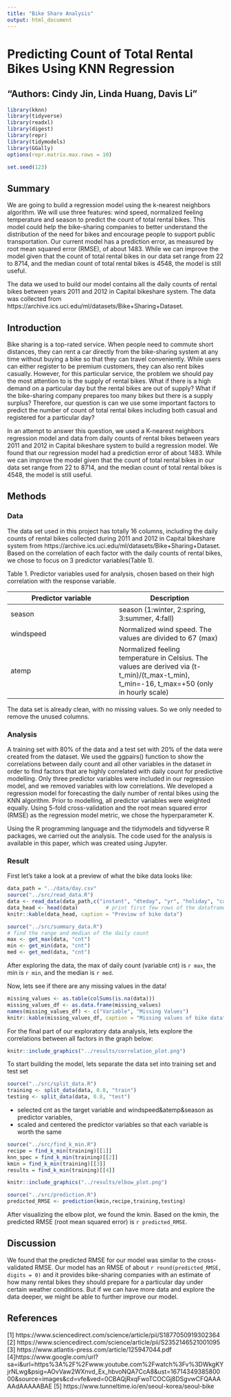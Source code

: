 ---
title: "Bike Share Analysis"
output: html_document
---

# Predicting Count of Total Rental Bikes Using KNN Regression
## "Authors: Cindy Jin, Linda Huang, Davis Li"

```{r setup, include = FALSE}
library(kknn)
library(tidyverse)
library(readxl)
library(digest)
library(repr)
library(tidymodels)
library(GGally)
options(repr.matrix.max.rows = 10)

set.seed(123)
```


## Summary
We are going to build a regression model using the k-nearest neighbors algorithm. We will use three features: wind speed, normalized feeling temperature and season to predict the count of total rental bikes. This model could help the bike-sharing companies to better understand the distribution of the need for bikes and encourage people to support public transportation. Our current model has a prediction error, as measured by root mean squared error (RMSE), of about 1483. While we can improve the model given that the count of total rental bikes in our data set range from 22 to 8714, and the median count of total rental bikes is 4548, the model is still useful.

The data we used to build our model contains all the daily counts of rental bikes between years 2011 and 2012 in Capital bikeshare system. The data was collected from https://archive.ics.uci.edu/ml/datasets/Bike+Sharing+Dataset.

## Introduction
Bike sharing is a top-rated service. When people need to commute short distances, they can rent a car directly from the bike-sharing system at any time without buying a bike so that they can travel conveniently. While users can either register to be premium customers, they can also rent bikes casually. However, for this particular service, the problem we should pay the most attention to is the supply of rental bikes. What if there is a high demand on a particular day but the rental bikes are out of supply? What if the bike-sharing company prepares too many bikes but there is a supply surplus? Therefore, our question is can we use some important factors to predict the number of count of total rental bikes including both casual and registered for a particular day?

In an attempt to answer this question, we used a K-nearest neighbors regression model and data from daily counts of rental bikes between years 2011 and 2012 in Capital bikeshare system to build a regression model. We found that our regression model had a prediction error of about 1483. While we can improve the model given that the count of total rental bikes in our data set range from 22 to 8714, and the median count of total rental bikes is 4548, the model is still useful.

## Methods
### Data
The data set used in this project has totally 16 columns, including the daily counts of rental bikes collected during 2011 and 2012 in Capital bikeshare system from https://archive.ics.uci.edu/ml/datasets/Bike+Sharing+Dataset. Based on the correlation of each factor with the daily counts of rental bikes, we chose to focus on 3 predictor variables(Table 1).

Table 1. Predictor variables used for analysis, chosen based on their high correlation with the response variable.


|Predictor variable|Description|
|---|---|
|season|season (1:winter, 2:spring, 3:summer, 4:fall)|
|windspeed|Normalized wind speed. The values are divided to 67 (max)|
|atemp|Normalized feeling temperature in Celsius. The values are derived via (t-t_min)/(t_max-t_min), t_min=-16, t_max=+50 (only in hourly scale)|


The data set is already clean, with no missing values. So we only needed to remove the unused columns.

### Analysis
A training set with 80% of the data and a test set with 20% of the data were created from the dataset. We used the ggpairs() function to show the correlations between daily count and all other variables in the dataset in order to find factors that are highly correlated with daily count for predictive modelling. Only three predictor variables were included in our regression model, and we removed variables with low correlations. We developed a regression model for forecasting the daily number of rental bikes using the KNN algorithm. Prior to modelling, all predictor variables were weighted equally. Using 5-fold cross-validation and the root mean squared error (RMSE) as the regression model metric, we chose the hyperparameter K.

Using the R programming language and the tidymodels and tidyverse R packages, we carried out the analysis. The code used for the analysis is available in this paper, which was created using Jupyter.    


### Result

First let's take a look at a preview of what the bike data looks like: 
``` {r read_data, echo = FALSE}
data_path = "../data/day.csv"
source("../src/read_data.R")
data <- read_data(data_path,c("instant", "dteday", "yr", "holiday", "casual", "registered"))     # read the data and unselect some useless columns
data_head <- head(data)         # print first few rows of the dataframe
knitr::kable(data_head, caption = "Preview of bike data")
```


```{r, echo = FALSE}
source("../src/summary_data.R")
# find the range and median of the daily count
max <- get_max(data, "cnt")
min <- get_min(data, "cnt")
med <- get_med(data, "cnt")

```

After exploring the data, the max of daily count (variable cnt) is `r max`, the min is `r min`, and the median is `r med`. 


Now, lets see if there are any missing values in the data! 

``` {r, echo = FALSE}
missing_values <- as.table(colSums(is.na(data)))
missing_values_df <- as.data.frame(missing_values)
names(missing_values_df) <- c("Variable", "Missing Values")
knitr::kable(missing_values_df, caption = "Missing values of bike data")
```

For the final part of our exploratory data analysis, lets explore the correlations between all factors in the graph below:

```{r, echo = FALSE, message = FALSE}
knitr::include_graphics("../results/correlation_plot.png")
```

To start building the model, lets separate the data set into training set and test set

```{r, warning = FALSE, echo = FALSE, message = FALSE}
source("../src/split_data.R")
training <- split_data(data, 0.8, "train")
testing <- split_data(data, 0.8, "test")
```

- selected cnt as the target variable and windspeed&atemp&season as predictor variables,
- scaled and centered the predictor variables so that each variable is worth the same
```{r, echo = FALSE}
source("../src/find_k_min.R")
recipe = find_k_min(training)[[1]]
knn_spec = find_k_min(training)[[2]]
kmin = find_k_min(training)[[3]]
results = find_k_min(training)[[4]]
```

```{r, echo = FALSE}
knitr::include_graphics("../results/elbow_plot.png")
```
```{r, echo = FALSE}
source("../src/prediction.R")
predicted_RMSE <- prediction(kmin,recipe,training,testing)
```

After visualizing the elbow plot, we found the kmin. Based on the kmin, the predicted RMSE (root mean squared error) is `r predicted_RMSE`.

## Discussion
We found that the predicted RMSE for our model was similar to the cross-validated RMSE. Our model has an RMSE of about `r round(predicted_RMSE, digits = 0)` and it provides bike-sharing companies with an estimate of how many rental bikes they should prepare for a particular day under certain weather conditions. But if we can have more data and explore the data deeper, we might be able to further improve our model.

## References
[1] https://www.sciencedirect.com/science/article/pii/S1877050919302364
[2] https://www.sciencedirect.com/science/article/pii/S2352146521001095
[3] https://www.atlantis-press.com/article/125947044.pdf
[4]https://www.google.com/url?sa=i&url=https%3A%2F%2Fwww.youtube.com%2Fwatch%3Fv%3DWkgKYjrNLwg&psig=AOvVaw2WXnvd_Ex_hbvoNQA7CcA8&ust=1671434938580000&source=images&cd=vfe&ved=0CBAQjRxqFwoTCOCGj8DSgvwCFQAAAAAdAAAAABAE
[5] https://www.tunneltime.io/en/seoul-korea/seoul-bike
